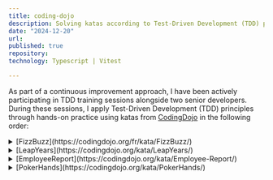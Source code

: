 ```yaml
---
title: coding-dojo
description: Solving katas according to Test-Driven Development (TDD) principles in Typescript using Vitest.
date: "2024-12-20"
url:
published: true
repository:
technology: Typescript | Vitest

---
```



As part of a continuous improvement approach, I have been actively participating in TDD training sessions alongside two senior developers. During these sessions, I apply Test-Driven Development (TDD) principles through hands-on practice using katas from [CodingDojo](https://codingdojo.org/) in the following order:

<details>
    <summary>[FizzBuzz](https://codingdojo.org/fr/kata/FizzBuzz/)</summary>
    ```ts
    import { expect, test } from 'vitest'

    const FIZZ = "Fizz";
    const BUZZ = "Buzz";

    function fizzBuzz(input: number): string {
        if (isMultipleOf3And5(input)) return "FizzBuzz";
        if (isMultipleOf3(input)) return FIZZ;
        if (isMultipleOf5(input)) return BUZZ;
        return input.toString();
    }

        function isMultipleOf3And5(input: number) {
        return isMultipleOf3(input) && isMultipleOf5(input);
    }

        function isMultipleOf3(input: number) {
        return input % 3 === 0;
    }

        function isMultipleOf5(input: number) {
        return input % 5 === 0;
    }

        test.each([
        [1, "1"],
        [2, "2"],
        [7, "7"],
        ])('should answer %s with input %i', (input, expected) => {
        expect(fizzBuzz(input)).toBe(expected);
    });

        test.each([
        [3],
        [6],
        [9],
        ])('should answer "Fizz" with input %i', (input) => {
        expect(fizzBuzz(input)).toBe(FIZZ);
    });

        test('should answer "Buzz" for input 5', () => {
        expect(fizzBuzz(5)).toBe(BUZZ);
    });

        test('should answer "FizzBuzz" for input multiple of 3 and 5', () => {
        expect(fizzBuzz(15)).toBe("FizzBuzz");
    });

    ```
</details>

<details>
    <summary>[LeapYears](https://codingdojo.org/kata/LeapYears/)</summary>
    ```ts
    import {expect, test} from "vitest";

    function isALeapYear(year: number) {
        return (year % 4 === 0 && year % 100 !== 0) || year % 400 === 0;
    }

    test('should be a leap year for 2000', () => {
        expect(isALeapYear(2000)).toBe(true);
    });

    test('should not be a leap year for 1700, 1800, 1900, 2100', () => {
        expect(isALeapYear(1700)).toBe(false);
        expect(isALeapYear(1800)).toBe(false);
        expect(isALeapYear(1900)).toBe(false);
        expect(isALeapYear(2100)).toBe(false);
    });

    test('should be a leap year for 2008, 2012, 2016', () => {
        expect(isALeapYear(2008)).toBe(true);
        expect(isALeapYear(2012)).toBe(true);
        expect(isALeapYear(2016)).toBe(true);
    });

    test('should not be a leap year for 2017, 2018, 2019', () => {
        expect(isALeapYear(2017)).toBe(false);
        expect(isALeapYear(2018)).toBe(false);
        expect(isALeapYear(2019)).toBe(false);
    });

    ```
</details>

<details>
    <summary>[EmployeeReport](https://codingdojo.org/kata/Employee-Report/)</summary>
    ```ts
    import {expect, test} from "vitest";

    class Employee {
        name: string;
        age: number;

        constructor(name: string, age: number) {
            this.name = name;
            this.age = age;
        }

        static compare(employee1, employee2) {
            if (employee1.name.toUpperCase() < employee2.name.toUpperCase()) {
            return -1;
        }
            if (employee1.name.toUpperCase() > employee2.name.toUpperCase()) {
            return 1;
        }
            return 0;
        }
    }

    const employees: Employee[] = [
        new Employee('Max', 17),
        new Employee('Sepp', 18),
        new Employee('Nina', 15),
        new Employee('mike', 51)
    ];

    function filterAllowedWorkOnSundays(employees) {
        return (employees.filter((employee) => employee.age >= 18));
    }

    test('should give a list of employees who are 18 years or old allowed to work on Sundays', () => {
        expect(filterAllowedWorkOnSundays(employees)).toStrictEqual([
            new Employee('Sepp', 18),
            new Employee('mike', 51)
        ]);
    });

    function sortEmployeesByName(employees: Employee[]): Employee[] {
        return [...employees].sort(Employee.compare);
    }

    test('should give the list of employees sorted by name', () => {
        expect(sortEmployeesByName(employees)).toStrictEqual([
            new Employee('Max', 17),
            new Employee('mike', 51),
            new Employee('Nina', 15),
            new Employee('Sepp', 18),
        ]);
    });

    function toCapitalized(employees: Employee[]): Employee[] {
        return employees.map((employee) => new Employee(employee.name.toUpperCase(), employee.age));
    }

    test('should give the list of employees capitalized', () => {
        expect(toCapitalized(employees)).toStrictEqual([
            new Employee('MAX', 17),
            new Employee('SEPP', 18),
            new Employee('NINA', 15),
            new Employee('MIKE', 51)
        ]);
    });
    ```
</details>

<details>
    <summary>[PokerHands](https://codingdojo.org/kata/PokerHands/)</summary>
    ```ts
    import {expect, test} from "vitest";

    class Card {
        private value: string;
        private suit: string;

        private constructor(value: string, suit: string) {
            this.value = value;
            this.suit = suit;
        }

        static fromStr(cardStr: string) {
            return new Card(cardStr.charAt(0), cardStr.charAt(1));
        }

        cardWins(cardToCompare: Card): boolean {
            const cardScoreMatchings = new Map<string, number>([
                ["2", 2],
                ["3", 3],
                ["4", 4],
                ["5", 5],
                ["6", 6],
                ["7", 7],
                ["8", 8],
                ["9", 9],
                ["T", 10],
                ["J", 11],
                ["Q", 12],
                ["K", 13],
                ["A", 14]
            ]);

                const card1Value = this.value;
                const card2Value = cardToCompare.value;

                const card1Score = cardScoreMatchings.get(card1Value);
                const card2Score = cardScoreMatchings.get(card2Value);

                return card1Score > card2Score;
            }
        }


        test('2 of clubs should have the same score as 2 of hearts', () => {
            expect(Card.fromStr("2C").cardWins(Card.fromStr("2H"))).toBe(false);
        });

        test('4 of diamonds should have a higher score than 2 of spades', () => {
            expect(Card.fromStr("4D").cardWins(Card.fromStr("2S"))).toBe(true);
        });

        test('4 of clubs should have a score lower than 8 of diamonds', () => {
            expect(Card.fromStr("4C").cardWins(Card.fromStr("8D"))).toBe(false);
        });

        test('Ace of clubs should have a score higher than King of hearts', () => {
            expect(Card.fromStr("AC").cardWins(Card.fromStr("KH"))).toBe(true);
        });
    ```
</details>
